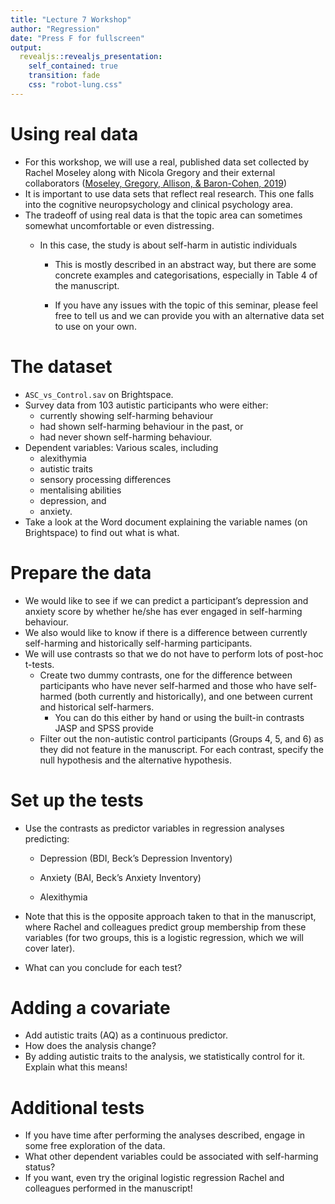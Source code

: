```yaml
---
title: "Lecture 7 Workshop"
author: "Regression"
date: "Press F for fullscreen"
output: 
  revealjs::revealjs_presentation:
    self_contained: true
    transition: fade
    css: "robot-lung.css"
---
```


# Using real data

-   For this workshop, we will use a real, published data set collected by Rachel Moseley along with Nicola Gregory and their external collaborators ([Moseley, Gregory, Allison, & Baron-Cohen, 2019](https://molecularautism.biomedcentral.com/articles/10.1186/s13229-019-0267-3 "Moseley, Gregory, Allison, & Baron-Cohen, 2019"))
-   It is important to use data sets that reflect real research. This one falls into the cognitive neuropsychology and clinical psychology area.
-   The tradeoff of using real data is that the topic area can sometimes somewhat uncomfortable or even distressing.
    -   In this case, the study is about self-harm in autistic individuals

        -   This is mostly described in an abstract way, but there are some concrete examples and categorisations, especially in Table 4 of the manuscript.

        -   If you have any issues with the topic of this seminar, please feel free to tell us and we can provide you with an alternative data set to use on your own.

# The dataset

- `ASC_vs_Control.sav` on Brightspace.
-   Survey data from 103 autistic participants who were either:
    -   currently showing self-harming behaviour
    -   had shown self-harming behaviour in the past, or
    -   had never shown self-harming behaviour.
-   Dependent variables: Various scales, including
    -   alexithymia
    -   autistic traits
    -   sensory processing differences
    -   mentalising abilities
    -   depression, and
    -   anxiety.
-   Take a look at the Word document explaining the variable names (on Brightspace) to find out what is what.

# Prepare the data

-   We would like to see if we can predict a participant's depression and anxiety score by whether he/she has ever engaged in self-harming behaviour.
-   We also would like to know if there is a difference between currently self-harming and historically self-harming participants.
-   We will use contrasts so that we do not have to perform lots of post-hoc t-tests.
    -   Create two dummy contrasts, one for the difference between participants who have never self-harmed and those who have self-harmed (both currently and historically), and one between current and historical self-harmers.
        -   You can do this either by hand or using the built-in contrasts JASP and SPSS provide
    -   Filter out the non-autistic control participants (Groups 4, 5, and 6) as they did not feature in the manuscript. For each contrast, specify the null hypothesis and the alternative hypothesis.

# Set up the tests

-   Use the contrasts as predictor variables in regression analyses predicting:

    -   Depression (BDI, Beck's Depression Inventory)

    -   Anxiety (BAI, Beck's Anxiety Inventory)

    -   Alexithymia

-   Note that this is the opposite approach taken to that in the manuscript, where Rachel and colleagues predict group membership from these variables (for two groups, this is a logistic regression, which we will cover later).

-   What can you conclude for each test?

# Adding a covariate

-   Add autistic traits (AQ) as a continuous predictor.
-   How does the analysis change?
-   By adding autistic traits to the analysis, we statistically control for it. Explain what this means!

# Additional tests

- If you have time after performing the analyses described, engage in some free exploration of the data. 
- What other dependent variables could be associated with self-harming status?
- If you want, even try the original logistic regression Rachel and colleagues performed in the manuscript!